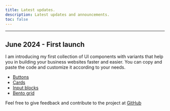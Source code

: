 ```yaml
---
title: Latest updates.
description: Latest updates and announcements.
toc: false
---
```


---

## June 2024 - First launch

I am introducing my first collection of UI components with variants that help you in building your business websites faster and easier. You can copy and paste the code and customize it according to your needs.

- [Buttons](/docs/base-button)
- [Cards](/docs/cards-simple)
- [Input blocks](/docs/inputs)
- [Bento grid](/docs/bento-4)

Feel free to give feedback and contribute to the project at [GitHub](https://github.com/Ali-Hussein-dev/indie-ui)
